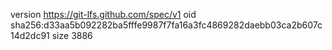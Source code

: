 version https://git-lfs.github.com/spec/v1
oid sha256:d33aa5b092282ba5fffe9987f7fa16a3fc4869282daebb03ca2b607c14d2dc91
size 3886
